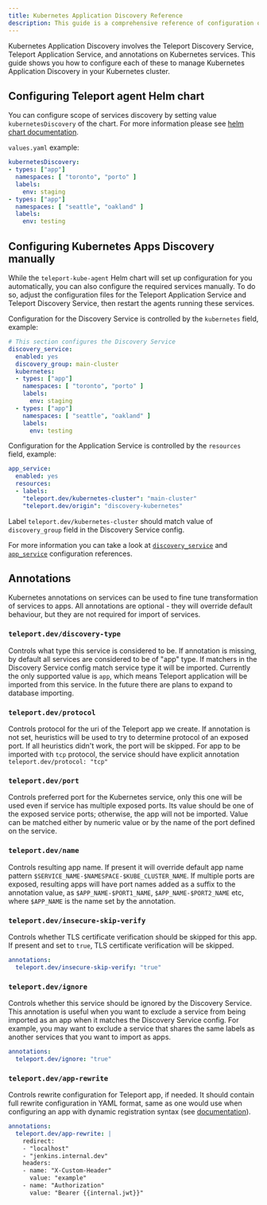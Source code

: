```yaml
---
title: Kubernetes Application Discovery Reference
description: This guide is a comprehensive reference of configuration options for automatically enrolling Kubernetes applications with Teleport.
---
```


Kubernetes Application Discovery involves the Teleport Discovery Service,
Teleport Application Service, and annotations on Kubernetes services. This guide
shows you how to configure each of these to manage Kubernetes Application
Discovery in your Kubernetes cluster.

## Configuring Teleport agent Helm chart

You can configure scope of services discovery by setting value `kubernetesDiscovery` of the chart. For more information
please see [helm chart documentation](../helm-reference/teleport-kube-agent.mdx).

`values.yaml` example:

```yaml
kubernetesDiscovery:
- types: ["app"]
  namespaces: [ "toronto", "porto" ]
  labels:
    env: staging
- types: ["app"]
  namespaces: [ "seattle", "oakland" ]
  labels:
    env: testing
```

## Configuring Kubernetes Apps Discovery manually

While the `teleport-kube-agent` Helm chart will set up configuration for you
automatically, you can also configure the required services manually. To do so,
adjust the configuration files for the Teleport Application Service and Teleport
Discovery Service, then restart the agents running these services.

Configuration for the Discovery Service is controlled by the `kubernetes` field,
example:

```yaml
# This section configures the Discovery Service
discovery_service:
  enabled: yes
  discovery_group: main-cluster
  kubernetes:
  - types: ["app"]
    namespaces: [ "toronto", "porto" ]
    labels:
      env: staging
  - types: ["app"]
    namespaces: [ "seattle", "oakland" ]
    labels:
      env: testing
```

Configuration for the Application Service is controlled by the `resources` field, example:

```yaml
app_service:
  enabled: yes
  resources:
  - labels:
    "teleport.dev/kubernetes-cluster": "main-cluster"
    "teleport.dev/origin": "discovery-kubernetes"
```

Label `teleport.dev/kubernetes-cluster` should match value of `discovery_group` field in the Discovery Service config.

For more information you can take a look at [`discovery_service`](../config.mdx) and [`app_service`](../config.mdx) configuration references.

## Annotations

Kubernetes annotations on services can be used to fine tune transformation of services to apps.
All annotations are optional - they will override default behaviour, but they are not required for import of services.

### `teleport.dev/discovery-type`

Controls what type this service is considered to be. If annotation is missing,
by default all services are considered to be of "app" type. If matchers in the Discovery Service
config match service type it will be imported. Currently the only supported value is
`app`, which means Teleport application will be imported from this service. In the future there are plans to expand to database importing.

### `teleport.dev/protocol`

Controls protocol for the uri of the Teleport app we create. If annotation is not set,
heuristics will be used to try to determine protocol of an exposed port.
If all heuristics didn't work, the port will be skipped. For app to be imported with `tcp` protocol, the
service should have explicit annotation `teleport.dev/protocol: "tcp"`

### `teleport.dev/port`

Controls preferred port for the Kubernetes service, only this one will be used even if service
has multiple exposed ports. Its value should be one of the exposed service ports; otherwise, the app will not be imported.
Value can be matched either by numeric value or by the name of the port defined on the service.

### `teleport.dev/name`

Controls resulting app name. If present it will override default app name pattern
`$SERVICE_NAME-$NAMESPACE-$KUBE_CLUSTER_NAME`. If multiple ports are exposed, resulting apps will have port names added
as a suffix to the annotation value, as `$APP_NAME-$PORT1_NAME`, `$APP_NAME-$PORT2_NAME` etc, where `$APP_NAME` is the name
set by the annotation.

### `teleport.dev/insecure-skip-verify`

Controls whether TLS certificate verification should be skipped for this app.
If present and set to `true`, TLS certificate verification will be skipped.

```yaml
annotations:
  teleport.dev/insecure-skip-verify: "true"
```

### `teleport.dev/ignore`

Controls whether this service should be ignored by the Discovery Service.
This annotation is useful when you want to exclude a service from being imported as an app
when it matches the Discovery Service config. For example, you may want to exclude a service
that shares the same labels as another services that you want to import as apps.

```yaml
annotations:
  teleport.dev/ignore: "true"
```

### `teleport.dev/app-rewrite`

Controls rewrite configuration for Teleport app, if needed. It should
contain full rewrite configuration in YAML format, same as one would use when configuring an app with dynamic registration syntax (see [documentation](../../enroll-resources/application-access/guides/connecting-apps.mdx)).

```yaml
annotations:
  teleport.dev/app-rewrite: |
    redirect:
    - "localhost"
    - "jenkins.internal.dev"
    headers:
    - name: "X-Custom-Header"
      value: "example"
    - name: "Authorization"
      value: "Bearer {{internal.jwt}}"
```

